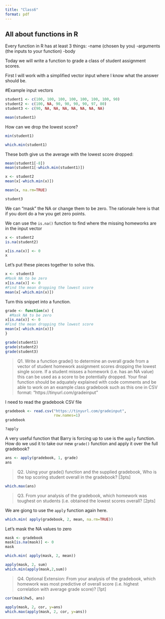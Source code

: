```yaml
---
title: "Class6"
format: pdf
---
```


## All about functions in R

Every function in R has at least 3 things:
-name (chosen by you)
-arguments (the inputs to your function)
-body

Today we will write a function to grade a class of student assignment scores.

First I will work with a simplified vector input where I know what the answer should be.

#Example input vectors

```r
student1 <- c(100, 100, 100, 100, 100, 100, 100, 90)
student2 <- c(100, NA, 90, 90, 90, 90, 97, 80)
student3 <- c(90, NA, NA, NA, NA, NA, NA, NA)
```

```r
mean(student1)
```
How can we drop the lowest score?
```r
min(student1)
```

```r
which.min(student1)
```
These both give us the average with the lowest score dropped:
```r
mean(student1[-8])
mean(student1[-which.min(student1)])
```
```r
x <- student2
mean(x[-which.min(x)])

```

```r
mean(x, na.rm=TRUE)
```
```r
student3
```

We can "mask" the NA or change them to be zero. The rationale here is that if you dont do a hw you get zero points.

We can use the `is.na()` function to find where the missing homeworks are in the input vector
```r
x <- student2
is.na(student2)
```
```r
x[is.na(x)] <- 0
x
```

Let's put these pieces together to solve this.

```r
x <- student3
#Mask NA to be zero
x[is.na(x)] <- 0
#Find the mean dropping the lowest score
mean(x[-which.min(x)])
```

Turn this snippet into a function.

```r
grade <- function(x) {
  #Mask NA to be zero
x[is.na(x)] <- 0
#Find the mean dropping the lowest score
mean(x[-which.min(x)])
}
```

```r
grade(student1)
grade(student2)
grade(student3)
```

> Q1. Write a function grade() to determine an overall grade from a vector of student homework assignment scores dropping the lowest single score. If a student misses a homework (i.e. has an NA value) this can be used as a score to be potentially dropped. Your final function should be adquately explained with code comments and be able to work on an example class gradebook such as this one in CSV format: "https://tinyurl.com/gradeinput"

I need to read the gradebook CSV file

```r
gradebook <- read.csv("https://tinyurl.com/gradeinput", 
                      row.names=1)
gradebook
```
```r
?apply
```

A very useful function that Barry is forcing up to use is the `apply` function. How do we usd it to take our new `grade()` function and apply it over the full gradebook?

```r
ans <- apply(gradebook, 1, grade)
ans
```
> Q2. Using your grade() function and the supplied gradebook, Who is the top scoring student overall in the gradebook? [3pts]

```r
which.max(ans)
```


> Q3. From your analysis of the gradebook, which homework was toughest on students (i.e. obtained the lowest scores overall? [2pts]

We are giong to use the `apply` function again here.

```r
which.min( apply(gradebook, 2, mean, na.rm=TRUE))
```

Let's mask the NA values to zero

```r
mask <- gradebook
mask[is.na(mask)] <- 0
mask
```

```r
which.min( apply(mask, 2, mean))
```

```r
apply(mask, 2, sum)
which.min(apply(mask,2,sum))
```

>Q4. Optional Extension: From your analysis of the gradebook, which homework was most predictive of overall score (i.e. highest correlation with average grade score)? [1pt]

```r
cor(mask$hw5, ans)
```

```r
apply(mask, 2, cor, y=ans)
which.max(apply(mask, 2, cor, y=ans))
```

